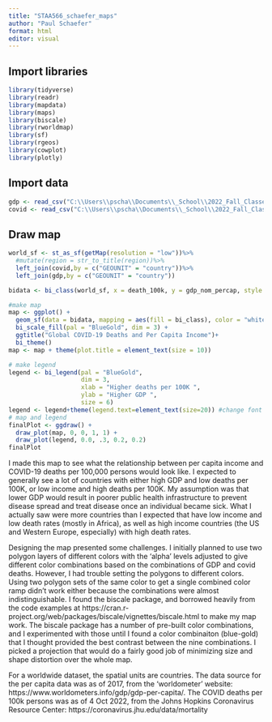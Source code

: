 ```yaml
---
title: "STAA566_schaefer_maps"
author: "Paul Schaefer"
format: html
editor: visual
---
```


## Import libraries

```r
library(tidyverse)
library(readr)
library(mapdata)
library(maps)
library(biscale)
library(rworldmap) 
library(sf)
library(rgeos)
library(cowplot)
library(plotly)
```

## Import data

```r
gdp <- read_csv("C:\\Users\\pscha\\Documents\\_School\\2022_Fall_Classes\\STAA_566_DataViz\\maps-pschaeferdc\\2017_gdp.csv", show_col_types = FALSE)
covid <- read_csv("C:\\Users\\pscha\\Documents\\_School\\2022_Fall_Classes\\STAA_566_DataViz\\maps-pschaeferdc\\covid_per_capita.csv",show_col_types = FALSE)
```

## Draw map

```r
world_sf <- st_as_sf(getMap(resolution = "low"))%>%
  #mutate(region = str_to_title(region))%>%
  left_join(covid,by = c("GEOUNIT" = "country"))%>%
  left_join(gdp,by = c("GEOUNIT" = "country"))

bidata <- bi_class(world_sf, x = death_100k, y = gdp_nom_percap, style = "quantile", dim = 3)

#make map
map <- ggplot() +
  geom_sf(data = bidata, mapping = aes(fill = bi_class), color = "white", size = 0.1, show.legend = FALSE) +
  bi_scale_fill(pal = "BlueGold", dim = 3) +
  ggtitle("Global COVID-19 Deaths and Per Capita Income")+
  bi_theme()
map <- map + theme(plot.title = element_text(size = 10))

# make legend
legend <- bi_legend(pal = "BlueGold",
                    dim = 3,
                    xlab = "Higher deaths per 100K ",
                    ylab = "Higher GDP ",
                    size = 6)
legend <- legend+theme(legend.text=element_text(size=20)) #change font size of legend text
# map and legend
finalPlot <- ggdraw() +
  draw_plot(map, 0, 0, 1, 1) +
  draw_plot(legend, 0.0, .3, 0.2, 0.2)
finalPlot
```

I made this map to see what the relationship between per capita income and COVID-19 deaths per 100,000 persons would look like. I expected to generally see a lot of countries with either high GDP and low deaths per 100K, or low income and high deaths per 100K. My assumption was that lower GDP would result in poorer public health infrastructure to prevent disease spread and treat disease once an individual became sick. What I actually saw were more countries than I expected that have low income and low death rates (mostly in Africa), as well as high income countries (the US and Western Europe, especially) with high death rates.

Designing the map presented some challenges. I initially planned to use two polygon layers of different colors with the 'alpha' levels adjusted to give different color combinations based on the combinations of GDP and covid deaths. However, I had trouble setting the polygons to different colors. Using two polygon sets of the same color to get a single combined color ramp didn't work either because the combinations were almost indistinguishable. I found the biscale package, and borrowed heavily from the code examples at https://cran.r-project.org/web/packages/biscale/vignettes/biscale.html to make my map work. The biscale package has a number of pre-built color combinations, and I experimented with those until I found a color combinaiton (blue-gold) that I thought provided the best contrast between the nine combinations. I picked a projection that would do a fairly good job of minimizing size and shape distortion over the whole map.

For a worldwide dataset, the spatial units are countries. The data source for the per capita data was as of 2017, from the 'worldometer' website: https://www.worldometers.info/gdp/gdp-per-capita/. The COVID deaths per 100k persons was as of 4 Oct 2022, from the Johns Hopkins Coronavirus Resource Center: https://coronavirus.jhu.edu/data/mortality
